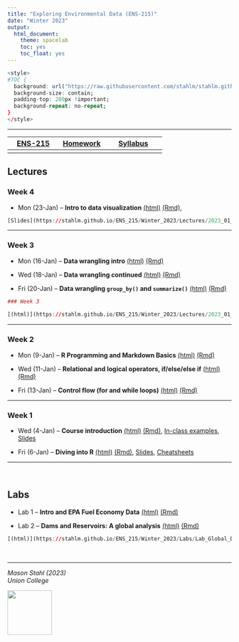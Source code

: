 ```yaml
---
title: "Exploring Environmental Data (ENS-215)"
date: "Winter 2023"
output:
  html_document:
    theme: spacelab
    toc: yes
    toc_float: yes
---
```




```r
<style>
#TOC {
  background: url("https://raw.githubusercontent.com/stahlm/stahlm.github.io/master/ENS_215/Winter_2023/Images/logo_ens_215.png");
  background-size: contain;
  padding-top: 280px !important;
  background-repeat: no-repeat;
}
</style>
```



<!-- Global site tag (gtag.js) - Google Analytics -->
<script async src="https://www.googletagmanager.com/gtag/js?id=UA-137229217-1"></script>
<script>
  window.dataLayer = window.dataLayer || [];
  function gtag(){dataLayer.push(arguments);}
  gtag('js', new Date());

  gtag('config', 'UA-137229217-1');
</script>

***


| [ENS-215](https://stahlm.github.io/ENS_215/Winter_2023/Home.html)  | [Homework](https://stahlm.github.io/ENS_215/Winter_2023/HW.html)  | [Syllabus](https://stahlm.github.io/ENS_215/Winter_2023/Syllabus.html)  |
|:-------:|:------:|:--------:|
|      |     |        |       |

## Lectures 

### Week 4
+ Mon (23-Jan) -- **Intro to data visualization** [(html)](https://stahlm.github.io/ENS_215/Winter_2023/Lectures/2023_01_23_Intro_data_viz.html) [(Rmd)](https://raw.githubusercontent.com/stahlm/stahlm.github.io/master/ENS_215/Winter_2023/Lectures/2023_01_23_Intro_data_viz.Rmd), 

```r
[Slides](https://stahlm.github.io/ENS_215/Winter_2023/Lectures/2023_01_23_slides.html)
```

***

### Week 3
+ Mon (16-Jan) -- **Data wrangling intro** [(html)](https://stahlm.github.io/ENS_215/Winter_2023/Lectures/2023_01_16_Data_manipulation.html) [(Rmd)](https://raw.githubusercontent.com/stahlm/stahlm.github.io/master/ENS_215/Winter_2023/Lectures/2023_01_16_Data_manipulation.Rmd)  

+ Wed (18-Jan) -- **Data wrangling continued** [(html)](https://stahlm.github.io/ENS_215/Winter_2023/Lectures/2023_01_18_Data_manipulation_cont.html) [(Rmd)](https://raw.githubusercontent.com/stahlm/stahlm.github.io/master/ENS_215/Winter_2023/Lectures/2023_01_18_Data_manipulation_cont.Rmd)  

+ Fri (20-Jan) -- **Data wrangling `group_by()` and `summarize()`** [(html)](https://stahlm.github.io/ENS_215/Winter_2023/Lectures/2023_01_20.html) [(Rmd)](https://raw.githubusercontent.com/stahlm/stahlm.github.io/master/ENS_215/Winter_2023/Lectures/2023_01_20.Rmd)  
  
```r
### Week 3
 
[(html)](https://stahlm.github.io/ENS_215/Winter_2023/Lectures/2023_01_16_Data_manipulation.html) [(Rmd)](https://raw.githubusercontent.com/stahlm/stahlm.github.io/master/ENS_215/Winter_2023/Lectures/2023_01_16_Data_manipulation.Rmd)  
```

***  


### Week 2
+ Mon (9-Jan) -- **R Programming and Markdown Basics** 
[(html)](https://stahlm.github.io/ENS_215/Winter_2023/Lectures/2023_01_09_R_basics.html) [(Rmd)](https://raw.githubusercontent.com/stahlm/stahlm.github.io/master/ENS_215/Winter_2023/Lectures/2023_01_09_R_basics.Rmd)  

+ Wed (11-Jan) -- **Relational and logical operators, if/else/else if** 
[(html)](https://stahlm.github.io/ENS_215/Winter_2023/Lectures/2023_01_11_R_basics_cont.html) [(Rmd)](https://raw.githubusercontent.com/stahlm/stahlm.github.io/master/ENS_215/Winter_2023/Lectures/2023_01_11_R_basics_cont.Rmd)  

+ Fri (13-Jan) -- **Control flow (for and while loops)** 
[(html)](https://stahlm.github.io/ENS_215/Winter_2023/Lectures/2023_01_13_R_basic_loops.html) [(Rmd)](https://raw.githubusercontent.com/stahlm/stahlm.github.io/master/ENS_215/Winter_2023/Lectures/2023_01_13_R_basic_loops.Rmd)  




*** 
 
### Week 1
+ Wed (4-Jan) -- **Course introduction** 
[(html)](https://stahlm.github.io/ENS_215/Winter_2023/Lectures/2023_01_04_L1.html) [(Rmd)](https://raw.githubusercontent.com/stahlm/stahlm.github.io/master/ENS_215/Winter_2023/Lectures/2023_01_04_L1.Rmd), [In-class examples](https://stahlm.github.io/ENS_215/Winter_2023/Lectures/2023_01_04_examples.html), [Slides](https://stahlm.github.io/ENS_215/Winter_2023/Lectures/2023_01_04_Slides.html)  

+ Fri (6-Jan) -- **Diving into R** [(html)](https://stahlm.github.io/ENS_215/Winter_2023/Lectures/2023_01_06_L1_diving_in.html) [(Rmd)](https://raw.githubusercontent.com/stahlm/stahlm.github.io/master/ENS_215/Winter_2023/Lectures/2023_01_06_L1_diving_in.Rmd), [Slides](https://stahlm.github.io/ENS_215/Winter_2023/Lectures/2023_01_06_Slides.html), [Cheatsheets](https://stahlm.github.io/ENS_215/Resources/Cheatsheets_all.pdf)  



***
<br/>

## Labs
+ Lab 1 -- **Intro and EPA Fuel Economy Data** [(html)](https://stahlm.github.io/ENS_215/Winter_2023/Labs/Lab_EPA_Fuel_Economy.html) [(Rmd)](https://raw.githubusercontent.com/stahlm/stahlm.github.io/master/ENS_215/Winter_2023/Labs/Lab_EPA_Fuel_Economy.Rmd)  

+ Lab 2 -- **Dams and Reservoirs: A global analysis** [(html)](https://stahlm.github.io/ENS_215/Winter_2023/Labs/Lab_Global_Dams.html) [(Rmd)](https://raw.githubusercontent.com/stahlm/stahlm.github.io/master/ENS_215/Winter_2023/Labs/Lab_Global_Dams.Rmd)    

```r
[(html)](https://stahlm.github.io/ENS_215/Winter_2023/Labs/Lab_Global_Dams.html) [(Rmd)](https://raw.githubusercontent.com/stahlm/stahlm.github.io/master/ENS_215/Winter_2023/Labs/Lab_Global_Dams.Rmd)  
```


<br/> 

***

_Mason Stahl (2023)_  
_Union College_ 

![](C:/Users/stahlm/Documents/Teaching_UnionCollege/Environmental_Data_Analysis/stahlm.github.io/ENS_215/Winter_2023/Images/logo_ens_215.png){width=100px}
